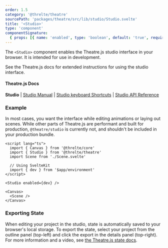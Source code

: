 ```yaml
---
order: 1.5
category: '@threlte/theatre'
sourcePath: 'packages/theatre/src/lib/studio/Studio.svelte'
title: '<Studio>'
type: 'component'
componentSignature:
  { props: [{ name: 'enabled', type: 'boolean', default: 'true', required: false }] }
---
```


The `<Studio>` component enables the Theatre.js studio interface in your browser. It is intended for use in development.

See the Theatre.js docs for extended instructions for using the studio interface.

#### Theatre.js Docs

**Studio** | [Studio Manual](https://www.theatrejs.com/docs/latest/manual/Studio) | [Studio keyboard Shortcuts](https://www.theatrejs.com/docs/latest/manual/keyboard-shortcuts) | [Studio API Reference](https://www.theatrejs.com/docs/latest/api/studio)

### Example

In most cases, you want the interface while editing animations or laying out scenes. While other parts of Theatre.js are performant and built for production, `@theatre/studio` is currently not, and shouldn't be included in your production bundle.

```svelte
<script lang="ts">
  import { Canvas } from '@threlte/core'
  import { Studio } from '@threlte/theatre'
  import Scene from './Scene.svelte'

  // Using SvelteKit
  import { dev } from '$app/environment'
</script>

<Studio enabled={dev} />

<Canvas>
  <Scene />
</Canvas>
```

### Exporting State

When editing your project in the studio, state is automatically saved to your browser's local storage. To export the state, select your project from the outline panel (top-left) and click the export in the details panel (top-right). For more information and a video, see [the Theatre.js state docs](https://www.theatrejs.com/docs/latest/manual/projects#state).

